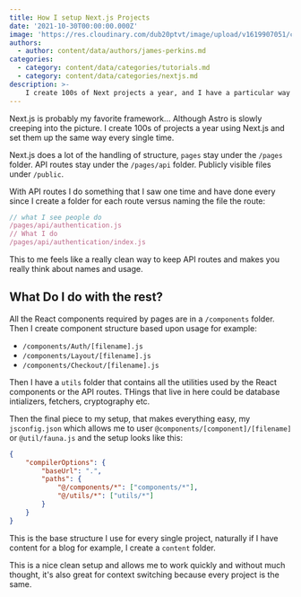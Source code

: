 ```yaml
---
title: How I setup Next.js Projects
date: '2021-10-30T00:00:00.000Z'
image: 'https://res.cloudinary.com/dub20ptvt/image/upload/v1619907051/creat-learned_wjlxir.webp'
authors:
  - author: content/data/authors/james-perkins.md
categories:
  - category: content/data/categories/tutorials.md
  - category: content/data/categories/nextjs.md
description: >-
    I create 100s of Next projects a year, and I have a particular way of setting everything up. It might be for you, it might not.
---
```


Next.js is probably my favorite framework... Although Astro is slowly creeping into the picture. I create 100s of projects a year using Next.js and set them up the same way every single time.

Next.js does a lot of the handling of structure, `pages` stay under the `/pages` folder. API routes stay under the `/pages/api` folder. Publicly visible files under `/public`.

With API routes I do something that I saw one time and have done every since I create a folder for each route versus naming the file the route:

```javascript
// what I see people do
/pages/api/authentication.js
// What I do
/pages/api/authentication/index.js
```

This to me feels like a really clean way to keep API routes and makes you really think about names and usage.

## What Do I do with the rest?

All the React components required by pages are in a `/components` folder. Then I create component structure based upon usage for example:

-   `/components/Auth/[filename].js`
-   `/components/Layout/[filename].js`
-   `/components/Checkout/[filename].js`

Then I have a `utils` folder that contains all the utilities used by the React components or the API routes. THings that live in here could be database intializers, fetchers, cryptography etc.

Then the final piece to my setup, that makes everything easy, my `jsconfig.json` which allows me to user `@components/[component]/[filename]` or `@util/fauna.js` and the setup looks like this:

```json
{
    "compilerOptions": {
        "baseUrl": ".",
        "paths": {
            "@/components/*": ["components/*"],
            "@/utils/*": ["utils/*"]
        }
    }
}
```

This is the base structure I use for every single project, naturally if I have content for a blog for example, I create a `content` folder.

This is a nice clean setup and allows me to work quickly and without much thought, it's also great for context switching because every project is the same.
